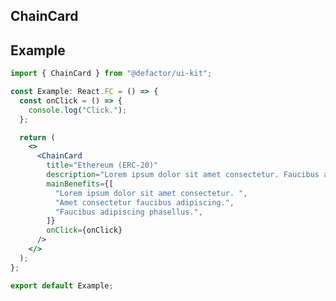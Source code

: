 
<Meta title="V2/Cards/ChainCard/Documentation" component={ChainCard} />

## ChainCard

## Example

```jsx
import { ChainCard } from "@defactor/ui-kit";

const Example: React.FC = () => {
  const onClick = () => {
    console.log("Click.");
  };

  return (
    <>
      <ChainCard
        title="Ethereum (ERC-20)"
        description="Lorem ipsum dolor sit amet consectetur. Faucibus adipiscing phasellus."
        mainBenefits={[
          "Lorem ipsum dolor sit amet consectetur. ",
          "Amet consectetur faucibus adipiscing.",
          "Faucibus adipiscing phasellus.",
        ]}
        onClick={onClick}
      />
    </>
  );
};

export default Example;
```
